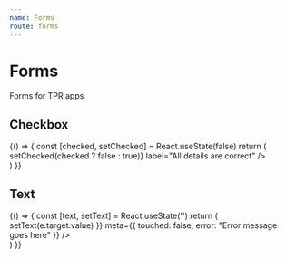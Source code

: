 ```yaml
---
name: Forms
route: forms
---
```




# Forms

Forms for TPR apps

## Checkbox

<Playground>
  {() => {
		const [checked, setChecked] = React.useState(false)
		return (
			<div style={{ width: 240 }}>
				<Checkbox
					checked={checked}
					onChange={() => setChecked(checked ? false : true)}
					label="All details are correct"
				/>
			</div>
		)
  }}
</Playground>

## Text

<Playground>
  {() => {
		const [text, setText] = React.useState('')
		return (
			<div style={{ width: 240 }}>
				<InputText 
					required={false}
					label="Fill Me With Text" 
					type="text" 
					input={{ 
						value: text, 
						onChange: (e) => setText(e.target.value)
					}} 
					meta={{
						touched: false,
						error: "Error message goes here"
					}} 
				/>
			</div>
		)
  }}
</Playground>